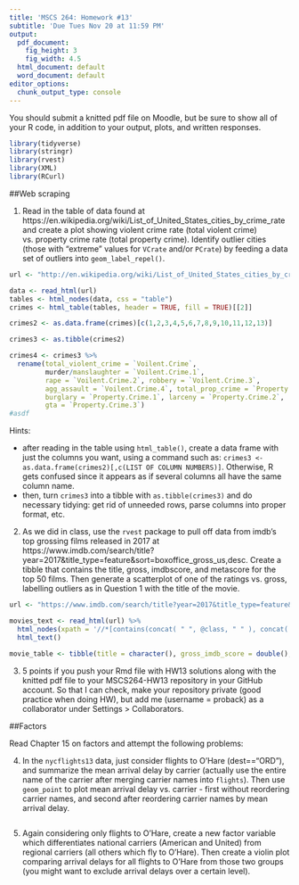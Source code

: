 ```yaml
---
title: 'MSCS 264: Homework #13'
subtitle: 'Due Tues Nov 20 at 11:59 PM'
output:
  pdf_document:
    fig_height: 3
    fig_width: 4.5
  html_document: default
  word_document: default
editor_options: 
  chunk_output_type: console
---
```


You should submit a knitted pdf file on Moodle, but be sure to show all of your R code, in addition to your output, plots, and written responses.

```r
library(tidyverse)
library(stringr)
library(rvest)
library(XML)
library(RCurl)
```

##Web scraping

1. Read in the table of data found at https://en.wikipedia.org/wiki/List_of_United_States_cities_by_crime_rate and create a plot showing violent crime rate (total violent crime) vs. property crime rate (total property crime).  Identify outlier cities (those with "extreme" values for `VCrate` and/or `PCrate`) by feeding a data set of outliers into `geom_label_repel()`.

```r
url <- "http://en.wikipedia.org/wiki/List_of_United_States_cities_by_crime_rate"

data <- read_html(url)
tables <- html_nodes(data, css = "table")
crimes <- html_table(tables, header = TRUE, fill = TRUE)[[2]]

crimes2 <- as.data.frame(crimes)[c(1,2,3,4,5,6,7,8,9,10,11,12,13)]

crimes3 <- as.tibble(crimes2)

crimes4 <- crimes3 %>%
  rename(total_violent_crime = `Voilent.Crime`,
         murder/manslaughter = `Voilent.Crime.1`,
         rape = `Voilent.Crime.2`, robbery = `Voilent.Crime.3`,
         agg_assault = `Voilent.Crime.4`, total_prop_crime = `Property.Crime`,
         burglary = `Property.Crime.1`, larceny = `Property.Crime.2`,
         gta = `Property.Crime.3`)
#asdf
```


Hints:

- after reading in the table using `html_table()`, create a data frame with just the columns you want, using a command such as: `crimes3 <- as.data.frame(crimes2)[,c(LIST OF COLUMN NUMBERS)]`.  Otherwise, R gets confused since it appears as if several columns all have the same column name.
- then, turn `crimes3` into a tibble with `as.tibble(crimes3)` and do necessary tidying: get rid of unneeded rows, parse columns into proper format, etc.

2. As we did in class, use the `rvest` package to pull off data from imdb's top grossing films released in 2017 at https://www.imdb.com/search/title?year=2017&title_type=feature&sort=boxoffice_gross_us,desc.  Create a tibble that contains the title, gross, imdbscore, and metascore for the top 50 films.  Then generate a scatterplot of one of the ratings vs. gross, labelling outliers as in Question 1 with the title of the movie.

```r
url <- "https://www.imdb.com/search/title?year=2017&title_type=feature&sort=boxoffice_gross_us,desc"

movies_text <- read_html(url) %>%
  html_nodes(xpath = '//*[contains(concat( " ", @class, " " ), concat( " ", "ratings-imdb-rating", " " ))] | //*[contains(concat( " ", @class, " " ), concat( " ", "ratings-metascore", " " ))] | //*[contains(concat( " ", @class, " " ), concat( " ", "lister-item-header", " " ))]//a') %>% 
  html_text() 

movie_table <- tibble(title = character(), gross_imdb_score = double(), metascore = double())

```


3. 5 points if you push your Rmd file with HW13 solutions along with the knitted pdf file to your MSCS264-HW13 repository in your GitHub account.  So that I can check, make your repository private (good practice when doing HW), but add me (username = proback) as a collaborator under Settings > Collaborators.

##Factors

Read Chapter 15 on factors and attempt the following problems:

4. In the `nycflights13` data, just consider flights to O'Hare (dest=="ORD"), and summarize the mean arrival delay by carrier (actually use the entire name of the carrier after merging carrier names into `flights`).  Then use `geom_point` to plot mean arrival delay vs. carrier - first without reordering carrier names, and second after reordering carrier names by mean arrival delay.

```r

```


5. Again considering only flights to O'Hare, create a new factor variable which differentiates national carriers (American and United) from regional carriers (all others which fly to O'Hare).  Then create a violin plot comparing arrival delays for all flights to O'Hare from those two groups (you might want to exclude arrival delays over a certain level).
